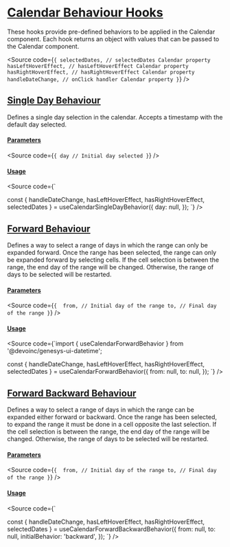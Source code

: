 

<Meta of={Stories} />

# [Calendar Behaviour Hooks](#calendar-behaviour-hooks)

These hooks provide pre-defined behaviors to be applied in the Calendar component.
Each hook returns an object with values that can be passed to the Calendar component.

<Source
  code={`
{
  selectedDates, // selectedDates Calendar property
  hasLeftHoverEffect, // hasLeftHoverEffect Calendar property
  hasRightHoverEffect, // hasRightHoverEffect Calendar property
  handleDateChange, // onClick handler Calendar property
}
`}
/>

## [Single Day Behaviour](#single-day-behaviour)

Defines a single day selection in the calendar.
Accepts a timestamp with the default day selected.

<Canvas of={Stories.SingleDayBehavior} />

#### [Parameters](#parameters)

<Source
  code={`
{
  day // Initial day selected
}
`}
/>

#### [Usage](#usage)

<Source
code={`

const { handleDateChange, hasLeftHoverEffect, hasRightHoverEffect, selectedDates } =
useCalendarSingleDayBehavior({
day: null,
});
`}
/>

## [Forward Behaviour](#forward-behaviour)

Defines a way to select a range of days in which the range can only be expanded forward.
Once the range has been selected, the range can only be expanded forward by selecting cells.
If the cell selection is between the range, the end day of the range will be changed.
Otherwise, the range of days to be selected will be restarted.

<Canvas of={Stories.ForwardBehavior} />

#### [Parameters](#parameters)

<Source
  code={`
{ 
  from, // Initial day of the range
  to, // Final day of the range
}
`}
/>

#### [Usage](#usage)

<Source
code={`import { useCalendarForwardBehavior } from '@devoinc/genesys-ui-datetime';

const { handleDateChange, hasLeftHoverEffect, hasRightHoverEffect, selectedDates } =
useCalendarForwardBehavior({
from: null,
to: null,
});
`}
/>

## [Forward Backward Behaviour](#forward-backward-behaviour)

Defines a way to select a range of days in which the range can be expanded either forward or backward.
Once the range has been selected, to expand the range it must be done in a cell opposite the last selection.
If the cell selection is between the range, the end day of the range will be changed.
Otherwise, the range of days to be selected will be restarted.

<Canvas of={Stories.ForwardBackwardBehavior} />

#### [Parameters](#parameters)

<Source
  code={`
{ 
  from, // Initial day of the range
  to, // Final day of the range
}
`}
/>

#### [Usage](#usage)

<Source
code={`

const { handleDateChange, hasLeftHoverEffect, hasRightHoverEffect, selectedDates } =
useCalendarForwardBackwardBehavior({
from: null,
to: null,
initialBehavior: 'backward',
});
`}
/>
